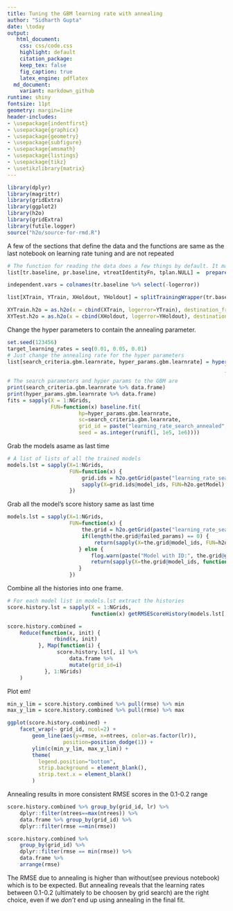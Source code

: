 ```yaml
---
title: Tuning the GBM learning rate with annealing
author: "Sidharth Gupta"
date: \today
output:
   html_document:
    css: css/code.css
    highlight: default
    citation_package:
    keep_tex: false
    fig_caption: true
    latex_engine: pdflatex
  md_document:
    variant: markdown_github
runtime: shiny
fontsize: 11pt
geometry: margin=1ine
header-includes:
- \usepackage{indentfirst}
- \usepackage{graphicx}
- \usepackage{geometry}
- \usepackage{subfigure}
- \usepackage{amsmath}
- \usepackage{listings}
- \usepackage{tikz}
- \usetikzlibrary{matrix}
---
```


```r
library(dplyr)
library(magrittr)
library(gridExtra)
library(ggplot2)
library(h2o)
library(gridExtra)
library(futile.logger)
source("h2o/source-for-rmd.R")
```

A few of the sections that define the data and the functions are same as the last notebook on learning rate tuning and are not repeated
```r
# The function for reading the data does a few things by default. It makes categorical  variables where ever necessar, and log transforms the large variables like for taxes etc. See documentation of that function. 
list[tr.baseline, pr.baseline, vtreatIdentityFn, tplan.NULL] =  prepareDataWrapper.h2o.gbm.baseline()

independent.vars = colnames(tr.baseline %>% select(-logerror))

list[XTrain, YTrain, XHoldout, YHoldout] = splitTrainingWrapper(tr.baseline, split_percent=0.90, YName="logerror") 

XYTrain.h2o = as.h2o(x = cbind(XTrain, logerror=YTrain), destination_frame="XTrain.h2o")
XYTest.h2o = as.h2o(x = cbind(XHoldout, logerror=YHoldout), destination_frame="XTest.h2o")
```

Change the hyper parameters to contain the annealing parameter.
```r
set.seed(123456) 
target_learning_rates = seq(0.01, 0.05, 0.01)
# Just change the annealing rate for the hyper parameters
list[search_criteria.gbm.learnrate, hyper_params.gbm.learnrate] = hyper_params_search_crit.learnrate.tune(
                                                                      learn_rate_opts=target_learning_rates, 
                                                                      learn_rate_annealing=0.995)
# The search parameters and hyper params to the GBM are
print(search_criteria.gbm.learnrate %>% data.frame)
print(hyper_params.gbm.learnrate %>% data.frame)
fits = sapply(X = 1:NGrids, 
              FUN=function(x) baseline.fit(
                       hp=hyper_params.gbm.learnrate, 
                       sc=search_criteria.gbm.learnrate, 
                       grid_id = paste("learning_rate_search_annealed", x, sep=''), 
                       seed = as.integer(runif(1, 1e5, 1e6))))
```

Grab the models asame as last time
```r
# A list of lists of all the trained models
models.lst = sapply(X=1:NGrids,
                    FUN=function(x) {
                        grid.ids = h2o.getGrid(paste("learning_rate_search_annealed", x, sep=''))
                        sapply(X=grid.ids@model_ids, FUN=h2o.getModel)
                    })

```

Grab all the model's score history same as last time
```r
models.lst = sapply(X=1:NGrids,
                    FUN=function(x) {
                        the.grid = h2o.getGrid(paste("learning_rate_search_annealed", x, sep=''))
                        if(length(the.grid@failed_params) == 0) {
                            return(sapply(X=the.grid@model_ids, FUN=h2o.getModel))
                       } else {
                           flog.warn(paste("Model with ID:", the.grid@grid_id, " failed"))
                           return(sapply(X=the.grid@model_ids, function(x) NA))
                       }
                    })
```

Combine all the histories into one frame.
```r
# For each model list in models.lst extract the histories
score.history.lst = sapply(X = 1:NGrids, 
                           function(x) getRMSEScoreHistory(models.lst[, x])) 

score.history.combined =
    Reduce(function(x, init) {
               rbind(x, init)
          }, Map(function(i) {
                score.history.lst[, i] %>%
                    data.frame %>%
                    mutate(grid_id=i)
            }, 1:NGrids)
    )
```

Plot em!
```r
min_y_lim = score.history.combined %>% pull(rmse) %>% min
max_y_lim = score.history.combined %>% pull(rmse) %>% max

ggplot(score.history.combined) +
    facet_wrap(~ grid_id, ncol=2) +
        geom_line(aes(y=rmse, x=ntrees, color=as.factor(lr)),
                  position=position_dodge(1)) +
        ylim(c(min_y_lim, max_y_lim)) +
        theme(
          legend.position="bottom",
          strip.background = element_blank(),
          strip.text.x = element_blank()
        )
```
Annealing results in more consistent RMSE scores in the 0.1-0.2 range

```r
score.history.combined %>% group_by(grid_id, lr) %>% 
    dplyr::filter(ntrees==max(ntrees)) %>%
    data.frame %>% group_by(grid_id) %>% 
    dplyr::filter(rmse ==min(rmse))

```

```r
score.history.combined %>% 
    group_by(grid_id) %>% 
    dplyr::filter(rmse == min(rmse)) %>% 
    data.frame %>% 
    arrange(rmse)
```

The RMSE due to annealing is higher than without(see previous notebook) which is to be expected.
But annealing reveals that the learning rates between 0.1-0.2 (ultimately to be choosen by grid search) are the right choice, even if we *don't* end up using annealing in the final fit.
